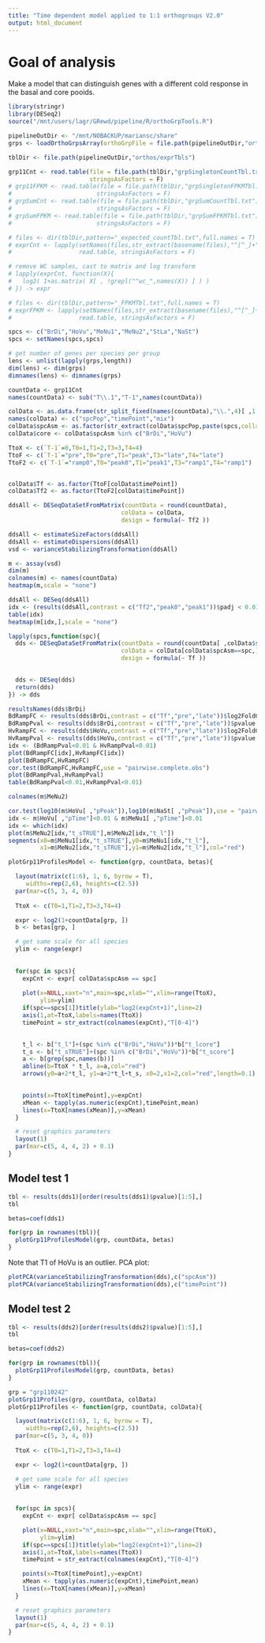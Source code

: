 ```yaml
---
title: "Time dependent model applied to 1:1 orthogroups V2.0"
output: html_document
---
```


# Goal of analysis

Make a model that can distinguish genes with a different cold response in the basal and core pooids.



```r
library(stringr)
library(DESeq2)
source("/mnt/users/lagr/GRewd/pipeline/R/orthoGrpTools.R")
```


```r
pipelineOutDir <- "/mnt/NOBACKUP/mariansc/share"
grps <- loadOrthoGrpsArray(orthoGrpFile = file.path(pipelineOutDir,"orthos/orthoMCL/groups.txt"))

tblDir <- file.path(pipelineOutDir,"orthos/exprTbls")

grp11Cnt <- read.table(file = file.path(tblDir,"grpSingletonCountTbl.txt"), 
                       stringsAsFactors = F)
# grp11FPKM <- read.table(file = file.path(tblDir,"grpSingletonFPKMTbl.txt"), 
#                        stringsAsFactors = F)
# grpSumCnt <- read.table(file = file.path(tblDir,"grpSumCountTbl.txt"), 
#                        stringsAsFactors = F)
# grpSumFPKM <- read.table(file = file.path(tblDir,"grpSumFPKMTbl.txt"), 
#                        stringsAsFactors = F)

# files <- dir(tblDir,pattern="_expected_countTbl.txt",full.names = T)
# exprCnt <- lapply(setNames(files,str_extract(basename(files),"^[^_]+")), 
#                   read.table, stringsAsFactors = F)

# remove WC samples, cast to matrix and log transform
# lapply(exprCnt, function(X){
#   log2( 1+as.matrix( X[ , !grepl("^wc_",names(X)) ] ) )
# }) -> expr

# files <- dir(tblDir,pattern="_FPKMTbl.txt",full.names = T)
# exprFPKM <- lapply(setNames(files,str_extract(basename(files),"^[^_]+")), 
#                   read.table, stringsAsFactors = F)

spcs <- c("BrDi","HoVu","MeNu1","MeNu2","StLa","NaSt")
spcs <- setNames(spcs,spcs)

# get number of genes per species per group
lens <- unlist(lapply(grps,length))
dim(lens) <- dim(grps)
dimnames(lens) <- dimnames(grps)

```

```r
countData <- grp11Cnt
names(countData) <- sub("T\\.1","T-1",names(countData))

colData <- as.data.frame(str_split_fixed(names(countData),"\\.",4)[ ,1:3])
names(colData) <- c("spcPop","timePoint","mix")
colData$spcAsm <- as.factor(str_extract(colData$spcPop,paste(spcs,collapse="|")))
colData$core <- colData$spcAsm %in% c("BrDi","HoVu")

TtoX <- c(`T-1`=0,T0=1,T1=2,T3=3,T4=4)
TtoF <- c(`T-1`="pre",T0="pre",T1="peak",T3="late",T4="late")
TtoF2 <- c(`T-1`="ramp0",T0="peak0",T1="peak1",T3="ramp1",T4="ramp1")


colData$Tf <- as.factor(TtoF[colData$timePoint])
colData$Tf2 <- as.factor(TtoF2[colData$timePoint])

ddsAll <- DESeqDataSetFromMatrix(countData = round(countData),
                                colData = colData,
                                design = formula(~ Tf2 ))

ddsAll <- estimateSizeFactors(ddsAll)
ddsAll <- estimateDispersions(ddsAll)
vsd <- varianceStabilizingTransformation(ddsAll)

m <- assay(vsd)
dim(m)
colnames(m) <- names(countData)
heatmap(m,scale = "none")

ddsAll <- DESeq(ddsAll)
idx <- (results(ddsAll,contrast = c("Tf2","peak0","peak1"))$padj < 0.01)
table(idx)
heatmap(m[idx,],scale = "none")
```

```r

lapply(spcs,function(spc){
  dds <- DESeqDataSetFromMatrix(countData = round(countData[ ,colData$spcAsm==spc]),
                                colData = colData[colData$spcAsm==spc,],
                                design = formula(~ Tf ))
  

  dds <- DESeq(dds)
  return(dds)
}) -> dds

resultsNames(dds$BrDi)
BdRampFC <- results(dds$BrDi,contrast = c("Tf","pre","late"))$log2FoldChange
BdRampPval <- results(dds$BrDi,contrast = c("Tf","pre","late"))$pvalue
HvRampFC <- results(dds$HoVu,contrast = c("Tf","pre","late"))$log2FoldChange
HvRampPval <- results(dds$HoVu,contrast = c("Tf","pre","late"))$pvalue
idx <- (BdRampPval<0.01 & HvRampPval<0.01)
plot(BdRampFC[idx],HvRampFC[idx])
plot(BdRampFC,HvRampFC)
cor.test(BdRampFC,HvRampFC,use = "pairwise.complete.obs")
plot(BdRampPval,HvRampPval)
table(BdRampPval<0.01,HvRampPval<0.01)

colnames(m$MeNu2)

cor.test(log10(m$HoVu[ ,"pPeak"]),log10(m$NaSt[ ,"pPeak"]),use = "pairwise.complete.obs")
idx <- m$HoVu[ ,"pTime"]<0.01 & m$MeNu1[ ,"pTime"]<0.01
idx <- which(idx)
plot(m$MeNu2[idx,"t_sTRUE"],m$MeNu2[idx,"t_l"])
segments(x0=m$MeNu1[idx,"t_sTRUE"],y0=m$MeNu1[idx,"t_l"],
         x1=m$MeNu2[idx,"t_sTRUE"],y1=m$MeNu2[idx,"t_l"],col="red")
```

```r
plotGrp11ProfilesModel <- function(grp, countData, betas){

  layout(matrix(c(1:6), 1, 6, byrow = T),
     widths=rep(2,6), heights=c(2.5))
  par(mar=c(5, 3, 4, 0))
  
  TtoX <- c(T0=1,T1=2,T3=3,T4=4)

  expr <- log2(1+countData[grp, ])
  b <- betas[grp, ]

  # get same scale for all species
  ylim <- range(expr)
  
  
  for(spc in spcs){
    expCnt <- expr[ colData$spcAsm == spc]
    
    plot(x=NULL,xaxt="n",main=spc,xlab="",xlim=range(TtoX),
         ylim=ylim)
    if(spc==spcs[1])title(ylab="log2(expCnt+1)",line=2)
    axis(1,at=TtoX,labels=names(TtoX)) 
    timePoint = str_extract(colnames(expCnt),"T[0-4]")

    
    t_l <- b["t_l"]+(spc %in% c("BrDi","HoVu"))*b["t_lcore"] 
    t_s <- b["t_sTRUE"]+(spc %in% c("BrDi","HoVu"))*b["t_score"]
    a <- b[grep(spc,names(b))]
    abline(b=TtoX * t_l, a=a,col="red")
    arrows(y0=a+2*t_l, y1=a+2*t_l+t_s, x0=2,x1=2,col="red",length=0.1)
    

    points(x=TtoX[timePoint],y=expCnt)
    xMean <- tapply(as.numeric(expCnt),timePoint,mean)
    lines(x=TtoX[names(xMean)],y=xMean)
  }

  # reset graphics parameters
  layout(1)
  par(mar=c(5, 4, 4, 2) + 0.1)
}

```

## Model test 1

```r
tbl <- results(dds1)[order(results(dds1)$pvalue)[1:5],]
tbl

betas=coef(dds1)

for(grp in rownames(tbl)){
  plotGrp11ProfilesModel(grp, countData, betas)
}
```

Note that T1 of HoVu is an outlier. PCA plot:
```r
plotPCA(varianceStabilizingTransformation(dds),c("spcAsm"))
plotPCA(varianceStabilizingTransformation(dds),c("timePoint"))
```

## Model test 2


```r

tbl <- results(dds2)[order(results(dds2)$pvalue)[1:5],]
tbl

betas=coef(dds2)

for(grp in rownames(tbl)){
  plotGrp11ProfilesModel(grp, countData, betas)
}
```


```r
grp = "grp110242"
plotGrp11Profiles(grp, countData, colData)
plotGrp11Profiles <- function(grp, countData, colData){

  layout(matrix(c(1:6), 1, 6, byrow = T),
     widths=rep(2,6), heights=c(2.5))
  par(mar=c(5, 3, 4, 0))
  
  TtoX <- c(T0=1,T1=2,T3=3,T4=4)

  expr <- log2(1+countData[grp, ])

  # get same scale for all species
  ylim <- range(expr)
  
  
  for(spc in spcs){
    expCnt <- expr[ colData$spcAsm == spc]

    plot(x=NULL,xaxt="n",main=spc,xlab="",xlim=range(TtoX),
         ylim=ylim)
    if(spc==spcs[1])title(ylab="log2(expCnt+1)",line=2)
    axis(1,at=TtoX,labels=names(TtoX)) 
    timePoint = str_extract(colnames(expCnt),"T[0-4]")

    points(x=TtoX[timePoint],y=expCnt)
    xMean <- tapply(as.numeric(expCnt),timePoint,mean)
    lines(x=TtoX[names(xMean)],y=xMean)
  }

  # reset graphics parameters
  layout(1)
  par(mar=c(5, 4, 4, 2) + 0.1)
}


```

